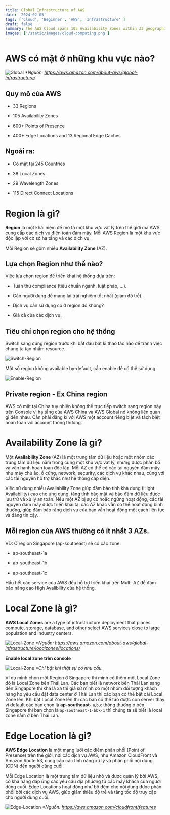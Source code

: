 ```yaml
---
title: Global Infrastructure of AWS
date: '2024-02-05'
tags: ['Cloud', 'Beginner', 'AWS', 'Infrastructure' ]
draft: false
summary: The AWS Cloud spans 105 Availability Zones within 33 geographic regions around the world, with announced plans for 12 more Availability Zones and 4 more AWS Regions in Germany, Malaysia, New Zealand, and Thailand. 
images: ['/static/images/cloud-computing.png']
---
```


# AWS có mặt ở những khu vực nào?

![Global](/static/images/global-infrastructure.png)
_*Nguồn: https://aws.amazon.com/about-aws/global-infrastructure/_

## Quy mô của AWS

- 33 Regions

- 105 Availability Zones

- 600+ Points of Presence

- 400+ Edge Locations and 13 Regional Edge Caches

## Ngoài ra:

- Có mặt tại 245 Countries

- 38 Local Zones 

- 29 Wavelength Zones

- 115 Direct Connect Locations

# Region là gì?

**Region** là một khái niệm để mô tả một khu vực vật lý trên thế giới mà AWS cung cấp các dịch vụ điện toán đám mây. 
Mỗi AWS Region là một khu vực độc lập với cơ sở hạ tầng và các dịch vụ. 

Mỗi Region sẽ gồm nhiều **Availability Zone** (AZ).

## Lựa chọn Region như thế nào?

Việc lựa chọn region để triển khai hệ thống dựa trên:

- Tuân thủ compliance (tiêu chuẩn ngành, luật pháp, ...).

- Gần người dùng để mang lại trải nghiệm tốt nhất (giảm độ trễ).

- Dịch vụ cần sử dụng có ở region đó không?

- Giá cả của các dịch vụ.

## Tiêu chí chọn region cho hệ thống

Switch sang đúng region trước khi bắt đầu bất kì thao tác nào để tránh việc chúng ta tạo nhầm resource.

![Switch-Region](/static/images/swtich-region.png)

Một số region không available by-default, cần enable để có thể sử dụng. 

![Enable-Region](/static/images/enable-region.png)

## Private region - Ex China region

AWS có mặt tại China tuy nhiên không thể trực tiếp switch sang region này trên Console vì hạ tầng của AWS China và AWS Global nó không liên quan gì đến nhau. Cần phải đăng kí với AWS một account riêng biệt và tách biệt hoàn toàn với account thông thường.

# Availability Zone là gì?

Một **Availability Zone** (AZ) là một trung tâm dữ liệu hoặc một nhóm các
trung tâm dữ liệu nằm trong cùng một khu vực vật lý, nhưng được
phân bổ và vận hành hoàn toàn độc lập. Mỗi AZ có thể có các tài
nguyên đám mây như máy chủ ảo, ổ cứng, network, security, các dịch
vụ khác nhau, cùng với các tài nguyên hỗ trợ khác như hệ thống cấp
điện.

Việc sử dụng nhiều Availability Zone giúp đảm bảo tính khả dụng (Hight Availability)
cao cho ứng dụng, tăng tính bảo mật và bảo đảm dữ liệu được lưu trữ
và xử lý an toàn. Nếu một AZ bị sự cố hoặc ngừng hoạt động, các tài
nguyên đám mây được triển khai tại các AZ khác vẫn có thể hoạt động
bình thường, giúp đảm bảo rằng dịch vụ của bạn vẫn hoạt động một
cách liên tục và đáng tin cậy.

## Mỗi region của AWS thường có ít nhất 3 AZs.

VD: Ở region Singapore (ap-southeast) sẽ có các zone:

- ap-southeast-1a

- ap-southeast-1b

- ap-southeast-1c

Hầu hết các service của AWS đều hỗ trợ triển khai trên Multi-AZ để
đảm bảo nâng cao High Avalibility của hệ thống.

# Local Zone là gì?

**AWS Local Zones** are a type of infrastructure deployment that places compute, storage, database, and other
select AWS services close to large population and industry centers.

![Local-Zone](/static/images/local-zone.png)
_*Nguồn: https://aws.amazon.com/about-aws/global-infrastructure/localzones/locations/_

**Enable local zone trên console**

![Local-Zone](/static/images/enable-local-zone.png)
_*Chỉ bật khi thật sự có nhu cầu._

Ví dụ mình chọn một Region ở Singapore thì mình có thêm một Local Zone đó là Local Zone bên Thái Lan. 
Các bạn biết là network bên Thái Lan sang đến Singapore thì khá là xa thì giả sử mình có một nhóm đối tượng khách hàng họ yêu cầu đặt data center ở Thái Lan thì các bạn có thể bật cái Local Zone lên.
Khi bật Local Zone lên thì các bạn có thể tạo được con server thay vì default các bạn chọn là **ap-southeast-** `a`,`b`,`c` thông thường ở bên Singapore
thì bạn chọn là `ap-southeast-1-bbk-1` thì chúng ta sẽ biết là local zone nằm ở bên Thái Lan. 

# Edge Location là gì?

**AWS Edge Location** là một mạng lưới các điểm phân phối (Point of
Presense) trên thế giới, nơi các dịch vụ AWS, như Amazon CloudFront
và Amazon Route 53, cung cấp các tính năng xử lý và phân phối nội
dung (CDN) đến người dùng cuối.

Mỗi Edge Location là một trung tâm dữ liệu nhỏ và được quản lý bởi
AWS, có khả năng đáp ứng các yêu cầu địa phương từ các máy khách
của người dùng cuối. Edge Locations hoạt động như bộ đệm cho nội
dung được phân phối bởi các dịch vụ AWS, giúp giảm thiểu độ trễ và
tăng tốc độ truy cập cho người dùng cuối.

![Edge-Location](/static/images/edge-location.png)
_*Nguồn: https://aws.amazon.com/cloudfront/features_














